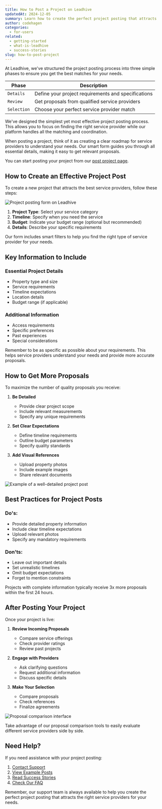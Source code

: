 ```yaml
---
title: How to Post a Project on Leadhive
updatedAt: 2024-12-05
summary: Learn how to create the perfect project posting that attracts qualified service providers and gets you the best proposals for your property needs.
author: codehagen
categories:
  - for-users
related:
  - getting-started
  - what-is-leadhive
  - success-stories
slug: how-to-post-project
---
```


At Leadhive, we've structured the project posting process into three simple phases to ensure you get the best matches for your needs.

| Phase          | Description                                         |
| ------------- | --------------------------------------------------- |
| `Details`     | Define your project requirements and specifications |
| `Review`      | Get proposals from qualified service providers      |
| `Selection`   | Choose your perfect service provider match          |

<Note variant="info">
  We've designed the simplest yet most effective project posting process. This
  allows you to focus on finding the right service provider while our platform
  handles all the matching and coordination.
</Note>

When posting a project, think of it as creating a clear roadmap for service providers to understand your needs. Our smart form guides you through all essential details, making it easy to get relevant proposals.

You can start posting your project from our [post project page](/).

## How to Create an Effective Project Post

To create a new project that attracts the best service providers, follow these steps:

<Image
  alt="Project posting form on Leadhive"
  src="https://imagedelivery.net/r-6-yk-gGPtjfbIST9-8uA/post-project/public"
  width={1315}
  height={871}
/>

1. **Project Type**: Select your service category
2. **Timeline**: Specify when you need the service
3. **Budget**: Indicate your budget range (optional but recommended)
4. **Details**: Describe your specific requirements

Our form includes smart filters to help you find the right type of service provider for your needs.

## Key Information to Include

### Essential Project Details
- Property type and size
- Service requirements
- Timeline expectations
- Location details
- Budget range (if applicable)

### Additional Information
- Access requirements
- Specific preferences
- Past experiences
- Special considerations

<Note variant="warning">
  Remember to be as specific as possible about your requirements. This helps
  service providers understand your needs and provide more accurate proposals.
</Note>

## How to Get More Proposals

To maximize the number of quality proposals you receive:

1. **Be Detailed**
   - Provide clear project scope
   - Include relevant measurements
   - Specify any unique requirements

2. **Set Clear Expectations**
   - Define timeline requirements
   - Outline budget parameters
   - Specify quality standards

3. **Add Visual References**
   - Upload property photos
   - Include example images
   - Share relevant documents

<Image
  alt="Example of a well-detailed project post"
  src="https://imagedelivery.net/r-6-yk-gGPtjfbIST9-8uA/project-example/public"
  width={1054}
  height={625}
/>

## Best Practices for Project Posts

### Do's:
- Provide detailed property information
- Include clear timeline expectations
- Upload relevant photos
- Specify any mandatory requirements

### Don'ts:
- Leave out important details
- Set unrealistic timelines
- Omit budget expectations
- Forget to mention constraints

<Note variant="success">
  Projects with complete information typically receive 3x more proposals within
  the first 24 hours.
</Note>

## After Posting Your Project

Once your project is live:

1. **Review Incoming Proposals**
   - Compare service offerings
   - Check provider ratings
   - Review past projects

2. **Engage with Providers**
   - Ask clarifying questions
   - Request additional information
   - Discuss specific details

3. **Make Your Selection**
   - Compare proposals
   - Check references
   - Finalize agreements

<Image
  alt="Proposal comparison interface"
  src="https://imagedelivery.net/r-6-yk-gGPtjfbIST9-8uA/compare-proposals/public"
  width={1054}
  height={625}
/>

<Note variant="info">
  Take advantage of our proposal comparison tools to easily evaluate different
  service providers side by side.
</Note>

## Need Help?

If you need assistance with your project posting:

1. [Contact Support](/)
2. [View Example Posts](/)
3. [Read Success Stories](/)
4. [Check Our FAQ](/)

Remember, our support team is always available to help you create the perfect project posting that attracts the right service providers for your needs. 